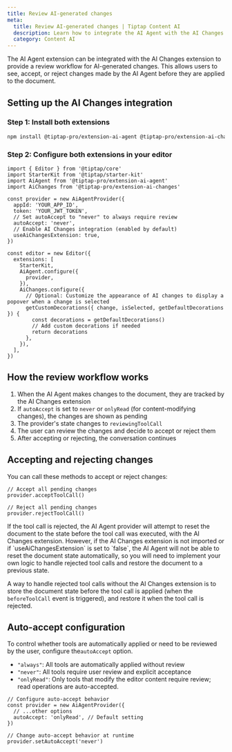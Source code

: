 ```yaml
---
title: Review AI-generated changes
meta:
  title: Review AI-generated changes | Tiptap Content AI
  description: Learn how to integrate the AI Agent with the AI Changes extension to review AI-generated changes.
  category: Content AI
---
```



The AI Agent extension can be integrated with the AI Changes extension to provide a review workflow for AI-generated changes. This allows users to see, accept, or reject changes made by the AI Agent before they are applied to the document.

## Setting up the AI Changes integration

### Step 1: Install both extensions

```bash
npm install @tiptap-pro/extension-ai-agent @tiptap-pro/extension-ai-changes
```

### Step 2: Configure both extensions in your editor

```tsx
import { Editor } from '@tiptap/core'
import StarterKit from '@tiptap/starter-kit'
import AiAgent from '@tiptap-pro/extension-ai-agent'
import AiChanges from '@tiptap-pro/extension-ai-changes'

const provider = new AiAgentProvider({
  appId: 'YOUR_APP_ID',
  token: 'YOUR_JWT_TOKEN',
  // Set autoAccept to "never" to always require review
  autoAccept: 'never',
  // Enable AI Changes integration (enabled by default)
  useAiChangesExtension: true,
})

const editor = new Editor({
  extensions: [
    StarterKit,
    AiAgent.configure({
      provider,
    }),
    AiChanges.configure({
      // Optional: Customize the appearance of AI changes to display a popover when a change is selected
      getCustomDecorations({ change, isSelected, getDefaultDecorations }) {
        const decorations = getDefaultDecorations()
        // Add custom decorations if needed
        return decorations
      },
    }),
  ],
})
```

## How the review workflow works

1. When the AI Agent makes changes to the document, they are tracked by the AI Changes extension
2. If `autoAccept` is set to `never` or `onlyRead` (for content-modifying changes), the changes are shown as pending
3. The provider's state changes to `reviewingToolCall`
4. The user can review the changes and decide to accept or reject them
5. After accepting or rejecting, the conversation continues

## Accepting and rejecting changes

You can call these methods to accept or reject changes:

```tsx
// Accept all pending changes
provider.acceptToolCall()

// Reject all pending changes
provider.rejectToolCall()
```

<Callout title="Note" variant="info">
  If the tool call is rejected, the AI Agent provider will attempt to reset the document to the
  state before the tool call was executed, with the AI Changes extension. However, if the AI Changes
  extension is not imported or if `useAiChangesExtension` is set to `false`, the AI Agent will not
  be able to reset the document state automatically, so you will need to implement your own logic to
  handle rejected tool calls and restore the document to a previous state.
</Callout>

A way to handle rejected tool calls without the AI Changes extension is to store the document state before the tool call is applied (when the `beforeToolCall` event is triggered), and restore it when the tool call is rejected.

## Auto-accept configuration

To control whether tools are automatically applied or need to be reviewed by the user, configure the`autoAccept` option.

- `"always"`: All tools are automatically applied without review
- `"never"`: All tools require user review and explicit acceptance
- `"onlyRead"`: Only tools that modify the editor content require review; read operations are auto-accepted.

```tsx
// Configure auto-accept behavior
const provider = new AiAgentProvider({
  // ...other options
  autoAccept: 'onlyRead', // Default setting
})

// Change auto-accept behavior at runtime
provider.setAutoAccept('never')
```
